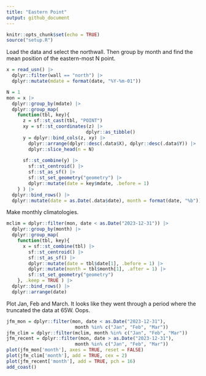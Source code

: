 ```yaml
---
title: "Eastern Point"
output: github_document
---
```


```r
knitr::opts_chunk$set(echo = TRUE)
source("setup.R")
```

Load the data and select the northwall.  Then group by month and find the mean position of the eastern-most N point.

```r
x = read_usn() |>
  dplyr::filter(wall == "north") |>
  dplyr::mutate(mdate = format(date, "%Y-%m-01"))
```

```r
N = 1
mon = x |>
  dplyr::group_by(mdate) |>
  dplyr::group_map(
    function(tbl, key){
      z = sf::st_cast(tbl, "POINT")
      xy = sf::st_coordinates(z) |>
                             dplyr::as_tibble()
      y = dplyr::bind_cols(z, xy) |>
        dplyr::arrange(dplyr::desc(.data$X), dplyr::desc(.data$Y)) |>
        dplyr::slice_head(n = N)
      
      sf::st_combine(y) |>
        sf::st_centroid() |>
        sf::st_as_sf() |>
        sf::st_set_geometry("geometry") |>
        dplyr::mutate(date = key$mdate, .before = 1)
    } ) |>
  dplyr::bind_rows() |>
  dplyr::mutate(date = as.Date(.data$date), month = format(date, "%b"))
```

Make monthly climatologies.

```r
mclim = dplyr::filter(mon, date < as.Date("2023-12-31")) |>
  dplyr::group_by(month) |>
  dplyr::group_map(
    function(tbl, key){
      x = sf::st_combine(tbl) |>
        sf::st_centroid() |>
        sf::st_as_sf() |>
        dplyr::mutate(date = tbl$date[1], .before = 1) |>
        dplyr::mutate(month = tbl$month[1], .after = 1) |>
        sf::st_set_geometry("geometry")
    }, .keep = TRUE ) |> 
  dplyr::bind_rows() |>
  dplyr::arrange(date)
```


Plot Jan, Feb and March.  It looks like they went through a period where the truncated the data at 65W.  Oops.

```r
jfm_mon = dplyr::filter(mon, date < as.Date("2023-12-31"), 
                         month %in% c("Jan", "Feb", "Mar"))
jfm_clim = dplyr::filter(mclim, month %in% c("Jan", "Feb", "Mar"))
jfm_recent = dplyr::filter(mon, date > as.Date("2023-12-31"), 
                         month %in% c("Jan", "Feb", "Mar"))
plot(jfm_mon['month'], axes = TRUE, reset = FALSE)
plot(jfm_clim['month'], add = TRUE, cex = 2)
plot(jfm_recent['month'], add = TRUE, pch = 16)
add_coast()
```
